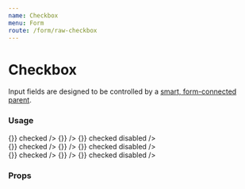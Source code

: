 ```yaml
---
name: Checkbox
menu: Form
route: /form/raw-checkbox
---
```



# Checkbox

Input fields are designed to be controlled by a [smart, form-connected parent](https://github.com/venturehacks/AngelList/blob/master/frontend/talent/components/Form/TextField/index.tsx).

### Usage

<Playground>
  <Label field="ice-cream" title="Checkbox" containsFieldGroup>
    <div className="flex flex-row gap-10 max-w-xl mb-8">
      <Checkbox
        name="ice-cream"
        value="chocolate"
        label="Chocolate"
        onChange={() => {}}
        checked
      />
      <Checkbox
        name="ice-cream"
        value="vanilla"
        label="Vanilla"
        onChange={() => {}}
      />
      <Checkbox
        name="ice-cream"
        value="strawberry"
        label="Strawberry"
        onChange={() => {}}
        checked
        disabled
      />
    </div>
  </Label>
  <Label field="ice-cream" title="Toggle Switch" containsFieldGroup>
    <div className="flex flex-row gap-10 max-w-xl mb-8">
      <Checkbox
        variant="toggle-switch"
        name="ice-cream"
        value="chocolate"
        label="Chocolate"
        onChange={() => {}}
        checked
      />
      <Checkbox
        variant="toggle-switch"
        name="ice-cream"
        value="vanilla"
        label="Vanilla"
        onChange={() => {}}
      />
      <Checkbox
        variant="toggle-switch"
        name="ice-cream"
        value="strawberry"
        label="Strawberry"
        onChange={() => {}}
        checked
        disabled
      />
    </div>
  </Label>
  <Label field="ice-cream" title="Pill" containsFieldGroup>
    <div className="flex flex-row gap-10 max-w-xl mb-8">
      <Checkbox
        variant="pill"
        name="ice-cream"
        value="chocolate"
        label="Chocolate"
        onChange={() => {}}
        checked
      />
      <Checkbox
        variant="pill"
        name="ice-cream"
        value="vanilla"
        label="Vanilla"
        onChange={() => {}}
      />
      <Checkbox
        variant="pill"
        name="ice-cream"
        value="strawberry"
        label="Strawberry"
        onChange={() => {}}
        checked
        disabled
      />
    </div>
  </Label>
</Playground>

### Props

<Props of={Checkbox} />
